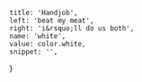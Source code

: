 
	title: 'Handjob',
	left: 'beat my meat',
	right: 'i&rsquo;ll do us both',
	name: 'white',
	value: color.white,
	snippet: '',
}
